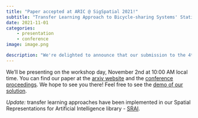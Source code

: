 ```yaml
---
title: "Paper accepted at ARIC @ SigSpatial 2021!"
subtitle: "Transfer Learning Approach to Bicycle-sharing Systems' Station Location Planning Using OpenStreetMap Data"
date: 2021-11-01
categories:
    - presentation
    - conference
image: image.png

description: "We're delighted to announce that our submission to the 4th ACM SIGSPATIAL Workshop on Advances on Resilient and Intelligent Cities (ARIC) has been accepted! We'll be presenting a paper on effective geographic transfer learning using OpenStreetMap region features for bike station location predictions."
---
```



We'll be presenting on the workshop day, November 2nd at 10:00 AM local time. You can find our paper at the [arxiv website](https://arxiv.org/abs/2111.00990) and the [conference proceedings](https://dl.acm.org/doi/abs/10.1145/3486626.3493434). We hope to see you there! Feel free to see the [demo of our solution](https://kraina-ai.github.io/Transfer-learning-approach-to-bicycle-sharing-systems-station-location-planning-using-OpenStreetMap/).

<em>Update:</em> transfer learning approaches have been implemented in our Spatial Representations for Artificial Intelligence library - [SRAI](https://kraina-ai.github.io/srai).
